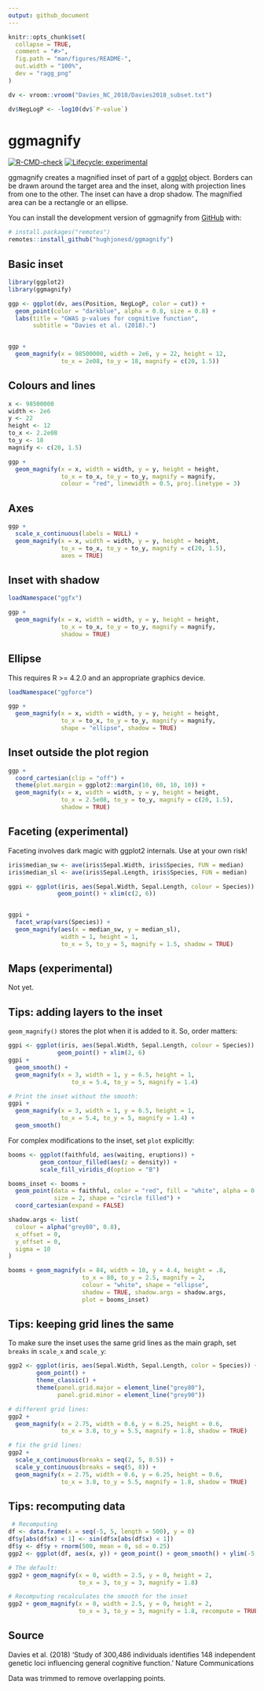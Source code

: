 ```yaml
---
output: github_document
---
```


<!-- README.md is generated from README.Rmd. Please edit that file -->

```r
knitr::opts_chunk$set(
  collapse = TRUE,
  comment = "#>",
  fig.path = "man/figures/README-",
  out.width = "100%",
  dev = "ragg_png"
)

dv <- vroom::vroom("Davies_NC_2018/Davies2018_subset.txt")

dv$NegLogP <- -log10(dv$`P-value`)

```

# ggmagnify

<!-- badges: start -->
[![R-CMD-check](https://github.com/hughjonesd/ggmagnify/actions/workflows/R-CMD-check.yaml/badge.svg)](https://github.com/hughjonesd/ggmagnify/actions/workflows/R-CMD-check.yaml)
[![Lifecycle: experimental](https://img.shields.io/badge/lifecycle-experimental-orange.svg)](https://lifecycle.r-lib.org/articles/stages.html#experimental)
<!-- badges: end -->

ggmagnify creates a magnified inset of part of a
[ggplot](https://ggplot2.tidyverse.org/) object. Borders can be drawn around the
target area and the inset, along with projection lines from one to the other. 
The inset can have a drop shadow. The magnified area can be a rectangle or 
an ellipse.

You can install the development version of ggmagnify from [GitHub](https://github.com/) with:

``` r
# install.packages("remotes")
remotes::install_github("hughjonesd/ggmagnify")
```

## Basic inset


```r
library(ggplot2)
library(ggmagnify)

ggp <- ggplot(dv, aes(Position, NegLogP, color = cut)) + 
  geom_point(color = "darkblue", alpha = 0.8, size = 0.8) +
  labs(title = "GWAS p-values for cognitive function",
       subtitle = "Davies et al. (2018).")


ggp + 
  geom_magnify(x = 98500000, width = 2e6, y = 22, height = 12,
               to_x = 2e08, to_y = 18, magnify = c(20, 1.5))

```



## Colours and lines

```r

x <- 98500000
width <- 2e6
y <- 22
height <- 12
to_x <- 2.2e08
to_y <- 18
magnify <- c(20, 1.5)

ggp + 
  geom_magnify(x = x, width = width, y = y, height = height,
               to_x = to_x, to_y = to_y, magnify = magnify,
               colour = "red", linewidth = 0.5, proj.linetype = 3)
```


## Axes

```r

ggp + 
  scale_x_continuous(labels = NULL) + 
  geom_magnify(x = x, width = width, y = y, height = height,
               to_x = to_x, to_y = to_y, magnify = c(20, 1.5),
               axes = TRUE)
```


## Inset with shadow

```r

loadNamespace("ggfx")

ggp + 
  geom_magnify(x = x, width = width, y = y, height = height,
               to_x = to_x, to_y = to_y, magnify = magnify,
               shadow = TRUE)
```


## Ellipse

This requires R >= 4.2.0 and an appropriate graphics device.

```r

loadNamespace("ggforce")

ggp + 
  geom_magnify(x = x, width = width, y = y, height = height,
               to_x = to_x, to_y = to_y, magnify = magnify,
               shape = "ellipse", shadow = TRUE)
```

## Inset outside the plot region

```r

ggp + 
  coord_cartesian(clip = "off") + 
  theme(plot.margin = ggplot2::margin(10, 60, 10, 10)) +
  geom_magnify(x = x, width = width, y = y, height = height,
               to_x = 2.5e08, to_y = to_y, magnify = c(20, 1.5),
               shadow = TRUE)

```

## Faceting (experimental)

Faceting involves dark magic with ggplot2 internals. Use at your own risk!

```r
iris$median_sw <- ave(iris$Sepal.Width, iris$Species, FUN = median)
iris$median_sl <- ave(iris$Sepal.Length, iris$Species, FUN = median)

ggpi <- ggplot(iris, aes(Sepal.Width, Sepal.Length, colour = Species)) +
              geom_point() + xlim(c(2, 6))


ggpi +
  facet_wrap(vars(Species)) +
  geom_magnify(aes(x = median_sw, y = median_sl), 
               width = 1, height = 1,
               to_x = 5, to_y = 5, magnify = 1.5, shadow = TRUE)

```

## Maps (experimental)

Not yet.

## Tips: adding layers to the inset

`geom_magnify()` stores the plot when it is added to it. So, order matters:

```r

ggpi <- ggplot(iris, aes(Sepal.Width, Sepal.Length, colour = Species)) +
              geom_point() + xlim(2, 6)
ggpi + 
  geom_smooth() + 
  geom_magnify(x = 3, width = 1, y = 6.5, height = 1,
                  to_x = 5.4, to_y = 5, magnify = 1.4)

# Print the inset without the smooth:
ggpi +
  geom_magnify(x = 3, width = 1, y = 6.5, height = 1,
               to_x = 5.4, to_y = 5, magnify = 1.4) + 
  geom_smooth()

```

For complex modifications to the inset, set `plot` explicitly:

```r

booms <- ggplot(faithfuld, aes(waiting, eruptions)) +
         geom_contour_filled(aes(z = density)) +
         scale_fill_viridis_d(option = "B")

booms_inset <- booms + 
  geom_point(data = faithful, color = "red", fill = "white", alpha = 0.7, 
             size = 2, shape = "circle filled") + 
  coord_cartesian(expand = FALSE)

shadow.args <- list(
  colour = alpha("grey80", 0.8),
  x_offset = 0,
  y_offset = 0,
  sigma = 10
)

booms + geom_magnify(x = 84, width = 10, y = 4.4, height = .8,
                     to_x = 80, to_y = 2.5, magnify = 2,
                     colour = "white", shape = "ellipse",
                     shadow = TRUE, shadow.args = shadow.args,
                     plot = booms_inset)


```

## Tips: keeping grid lines the same

To make sure the inset uses the same grid lines as the main graph,
set `breaks` in `scale_x` and `scale_y`:

```r

ggp2 <- ggplot(iris, aes(Sepal.Width, Sepal.Length, color = Species)) + 
        geom_point() +
        theme_classic() + 
        theme(panel.grid.major = element_line("grey80"),
              panel.grid.minor = element_line("grey90"))

# different grid lines:
ggp2 + 
  geom_magnify(x = 2.75, width = 0.6, y = 6.25, height = 0.6,
               to_x = 3.8, to_y = 5.5, magnify = 1.8, shadow = TRUE) 

# fix the grid lines:
ggp2 +
  scale_x_continuous(breaks = seq(2, 5, 0.5)) + 
  scale_y_continuous(breaks = seq(5, 8)) + 
  geom_magnify(x = 2.75, width = 0.6, y = 6.25, height = 0.6,
               to_x = 3.8, to_y = 5.5, magnify = 1.8, shadow = TRUE) 

```

## Tips: recomputing data

```r
 # Recomputing
df <- data.frame(x = seq(-5, 5, length = 500), y = 0)
df$y[abs(df$x) < 1] <- sin(df$x[abs(df$x) < 1])
df$y <- df$y + rnorm(500, mean = 0, sd = 0.25)
ggp2 <- ggplot(df, aes(x, y)) + geom_point() + geom_smooth() + ylim(-5, 5)

# The default:
ggp2 + geom_magnify(x = 0, width = 2.5, y = 0, height = 2,
                    to_x = 3, to_y = 3, magnify = 1.8)

# Recomputing recalculates the smooth for the inset
ggp2 + geom_magnify(x = 0, width = 2.5, y = 0, height = 2,
                    to_x = 3, to_y = 3, magnify = 1.8, recompute = TRUE)
```

## Source

Davies et al. (2018)
'Study of 300,486 individuals identifies 148 independent genetic loci influencing general cognitive function.' Nature Communications

Data was trimmed to remove overlapping points.
